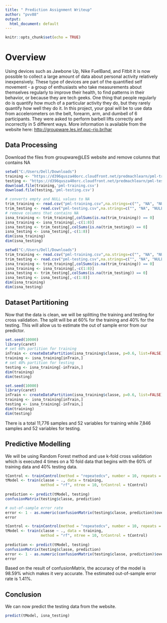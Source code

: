 ```yaml
---
title: " Prediction Assignment Writeup"
author: "pvv88"
output:
  html_document: default
---
```


```r
knitr::opts_chunk$set(echo = TRUE)
```
# Overview
Using devices such as Jawbone Up, Nike FuelBand, and Fitbit it is now possible to collect a large amount of data about personal activity relatively inexpensively. These type of devices are part of the quantified self movement - a group of enthusiasts who take measurements about themselves regularly to improve their health, to find patterns in their behavior, or because they are tech geeks. One thing that people regularly do is quantify how much of a particular activity they do, but they rarely quantify how well they do it. In this project, your goal will be to use data from accelerometers on the belt, forearm, arm, and dumbell of 6 participants. They were asked to perform barbell lifts correctly and incorrectly in 5 different ways. More information is available from the website here: [http://groupware.les.inf.puc-rio.br/har](http://groupware.les.inf.puc-rio.br/har)

## Data Processing
Download the files from groupware\@LES website and remove columns that contains NA
```r
setwd("C:/Users/Dell/Downloads")
training <- "https://d396qusza40orc.cloudfront.net/predmachlearn/pml-training.csv"
testing <- "https://d396qusza40orc.cloudfront.net/predmachlearn/pml-testing.csv"
download.file(training,'pml-training.csv')
download.file(testing,'pml-testing.csv')

# converts empty and NULL values to NA 
trim_training <- read.csv("pml-training.csv",na.strings=c("", "NA", "NULL"))
trim_testing <- read.csv("pml-testing.csv",na.strings=c("", "NA", "NULL"))
# remove columns that contains NA
isna_training <- trim_training[,colSums(is.na(trim_training)) == 0] 
isna_training <- isna_training[,-c(1:8)]
isna_testing <- trim_testing[,colSums(is.na(trim_testing)) == 0]
isna_testing <- isna_testing[,-c(1:8)]
dim(isna_training)
dim(isna_testing)
```

```r
setwd("C:/Users/Dell/Downloads")
trim_training <- read.csv("pml-training.csv",na.strings=c("", "NA", "NULL"))
trim_testing <- read.csv("pml-testing.csv",na.strings=c("", "NA", "NULL"))
isna_training <- trim_training[,colSums(is.na(trim_training)) == 0] 
isna_training <- isna_training[,-c(1:8)]
isna_testing <- trim_testing[,colSums(is.na(trim_testing)) == 0]
isna_testing <- isna_testing[,-c(1:8)]
dim(isna_training)
dim(isna_testing)
```

## Dataset Partitioning
Now that the data is clean, we will be splitting the training and testing for cross validation. The split will be at 60% for the training and 40% for the testing. This will allow us to estimate the out of sample error from our predictor.
```r
set.seed(10000)
library(caret)
# set 60% partition for training
inTrain <- createDataPartition(isna_training$classe, p=0.6, list=FALSE)
training <- isna_training[inTrain,]
# set 40% partition for testing
testing <- isna_training[-inTrain,]
dim(training)
dim(testing)
```

```r
set.seed(10000)
library(caret)
inTrain <- createDataPartition(isna_training$classe, p=0.6, list=FALSE)
training <- isna_training[inTrain,]
testing <- isna_training[-inTrain,]
dim(training)
dim(testing)
```
There is a total 11,776 samples and 52 variables for training while 7,846 samples and 52 variables for testing.

## Predictive Modelling

We will be using Random Forest method and use k-fold cross validation which is executed 4 times on a 10 fold data that begins with the 60% of training data and 40% testing data. 
```r
tControl <- trainControl(method = "repeatedcv", number = 10, repeats = 4)
tModel <- train(classe ~ ., data = training,
                method = "rf", ntree = 10, trControl = tControl)
 
prediction <- predict(tModel, testing)
confusionMatrix(testing$classe, prediction)

# out-of-sample error rate
error <- 1 - as.numeric(confusionMatrix(testing$classe, prediction)$overall[1])
error
```

```r
tControl <- trainControl(method = "repeatedcv", number = 10, repeats = 4)
tModel <- train(classe ~ ., data = training,
                method = "rf", ntree = 10, trControl = tControl)
 
prediction <- predict(tModel, testing)
confusionMatrix(testing$classe, prediction)
error <- 1 - as.numeric(confusionMatrix(testing$classe, prediction)$overall[1]) 
error
```

Based on the result of confusionMatrix, the accuracy of the model is 98.59% which makes it very accurate. The estimated out-of-sample error rate is 1.41%.

## Conclusion

We can now predict the testing data from the website.

```r
predict(tModel, isna_testing)
```


